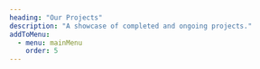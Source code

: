 ```yaml
---
heading: "Our Projects"
description: "A showcase of completed and ongoing projects."
addToMenu:
  - menu: mainMenu
    order: 5
---
```


<Section
  collection="projects"
  query="getAll"
/>

<Section
  collection="testimonials"
  query="related"
  heading="Client Testimonials"
/>

<Section
  collection="services"
  query="related"
  heading="Our Services"
/>

<Section
  collection="clients"
  query="related"
  heading="Our Clients"
/>
